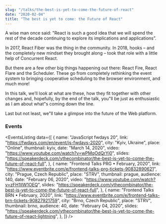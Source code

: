 ```yaml
---
slug: "/talks/the-best-is-yet-to-come-the-future-of-react"
date: "2020-02-04"
title: "The best is yet to come: the Future of React"
---
```




A wise man once said: "React is such a good idea that we will spend the rest of the decade continuing to explore its implications and applications”.

In 2017, React Fiber was the thing in the community. In 2018, hooks – and the completely new mindset they brought along – took that role with a little help of Concurrent React.

But there are a few other big things happening out there: React Fire, React Flare and the Scheduler. These go from completely rethinking the event system to bringing cooperative scheduling to the browser environment, and much more!

In this talk, we’ll look at what are these, how they fit together with other changes and, hopefully, by the end of the talk, you"ll be just as enthusiastic as I am about what"s coming down the line.

Last but not least, we"ll take a glimpse into the future of the Web platform.

### Events

<EventsListing
  data={[
    {
      name: "JavaScript fwdays 20",
      link: "https://fwdays.com/en/event/js-fwdays-2020",
      city: "Kyiv, Ukraine",
      place: "Online",
      thumbnail: kyiv,
      date: "March 14, 2020",
      video: "https://www.youtube.com/watch?v=wPMqOdQrYj0",
      slides:
        "https://speakerdeck.com/ythecombinator/the-best-is-yet-to-come-the-future-of-react-full",
    },
    {
      name: "Frontend Talks PRG • February, 2020",
      link:
        "https://www.eventbrite.com/e/frontend-talks-prg-tickets-90832890621",
      city: "Prague, Czech Republic",
      place: "STRV",
      thumbnail: prague,
      audience: 140,
      date: "February 06, 2020",
      video: "https://www.youtube.com/watch?v=zFH1IIW1OEQ",
      slides:
        "https://speakerdeck.com/ythecombinator/the-best-is-yet-to-come-the-future-of-react-full",
    },
    {
      name: "Frontend Talks BRN • February, 2020",
      link:
        "https://www.eventbrite.com/e/frontend-talks-brn-tickets-90827921759",
      city: "Brno, Czech Republic",
      place: "STRV",
      thumbnail: brno,
      audience: 40,
      date: "February 04, 2020",
      slides:
        "https://speakerdeck.com/ythecombinator/the-best-is-yet-to-come-the-future-of-react-lightning",
    },
  ]}
/>
